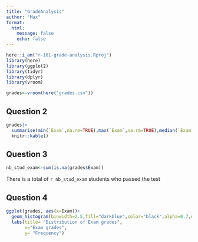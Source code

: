```yaml
---
title: "GradeAnalysis"
author: "Max"
format: 
  html:
    message: false
    echo: false
---
```


```r
here::i_am("r-101-grade-analysis.Rproj")
library(here)
library(ggplot2)
library(tidyr)
library(dplyr)
library(vroom)
```

```r
grades<-vroom(here("grades.csv"))
```
## Question 2

```r
grades|>
  summarise(min(`Exam`,na.rm=TRUE),max(`Exam`,na.rm=TRUE),median(`Exam`,na.rm=TRUE),mean(`Exam`,na.rm=TRUE))|>
  knitr::kable()
```


## Question 3
```r
nb_stud_exam<-sum(is.na(grades$Exam))
```
There is a total of `r nb_stud_exam` students who passed the test

## Question 4
```r
ggplot(grades, aes(x=Exam))+
  geom_histogram(binwidth=2.5,fill="darkblue",color="black",alpha=0.7,na.rm=TRUE)+
  labs(title= "Distribution of Exam grades",
       x="Exam grades",
       y= "Frequency")
```

